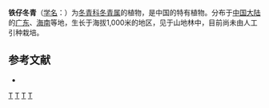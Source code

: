 {{Speciesbox 
| genus = Ilex
| species = chuniana
| authority = [[胡秀英|S. Y. Hu]]
}}
'''铁仔冬青'''（[[学名|学名]]：{{lang|la|''Ilex chuniana''}}）为[[冬青科|冬青科]][[冬青属|冬青属]]的植物，是中国的特有植物。分布于[[中国大陆|中国大陆]]的[[广东|广东]]、[[海南|海南]]等地，生长于海拔1,000米的地区，见于山地林中，目前尚未由人工引种栽培。

== 参考文献 ==
<div class="references-small">
* {{cite web| url =http://www.bioinfo.cn/db05/KmzwSpecies.php?action=view&id=14095| title =铁仔冬青| work =《中国高等植物数据库全库》| publisher =中国科学院微生物研究所| author =昆明植物研究所| accessdate =2009-02-24| deadurl =yes| archiveurl =https://web.archive.org/web/20160305100457/http://www.bioinfo.cn/db05/KmzwSpecies.php?action=view&id=14095| archivedate =2016-03-05}}
</div>
{{Taxonbar|from=Q5472064}}

[[Category:冬青属|T]]
[[Category:中國特有植物|T]]
[[Category:广东植物|T]]
[[Category:海南植物|T]]